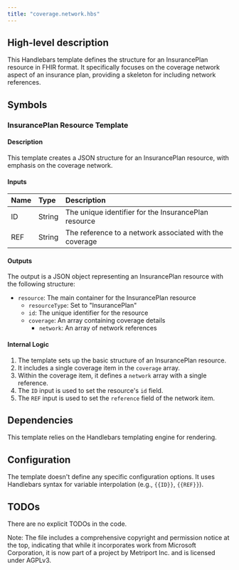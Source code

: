 ```yaml
---
title: "coverage.network.hbs"
---
```


## High-level description
This Handlebars template defines the structure for an InsurancePlan resource in FHIR format. It specifically focuses on the coverage network aspect of an insurance plan, providing a skeleton for including network references.

## Symbols

### InsurancePlan Resource Template
#### Description
This template creates a JSON structure for an InsurancePlan resource, with emphasis on the coverage network.

#### Inputs
| Name | Type | Description |
|:-----|:-----|:------------|
| ID | String | The unique identifier for the InsurancePlan resource |
| REF | String | The reference to a network associated with the coverage |

#### Outputs
The output is a JSON object representing an InsurancePlan resource with the following structure:
- `resource`: The main container for the InsurancePlan resource
  - `resourceType`: Set to "InsurancePlan"
  - `id`: The unique identifier for the resource
  - `coverage`: An array containing coverage details
    - `network`: An array of network references

#### Internal Logic
1. The template sets up the basic structure of an InsurancePlan resource.
2. It includes a single coverage item in the `coverage` array.
3. Within the coverage item, it defines a `network` array with a single reference.
4. The `ID` input is used to set the resource's `id` field.
5. The `REF` input is used to set the `reference` field of the network item.

## Dependencies
This template relies on the Handlebars templating engine for rendering.

## Configuration
The template doesn't define any specific configuration options. It uses Handlebars syntax for variable interpolation (e.g., `{{ID}}`, `{{REF}}`).

## TODOs
There are no explicit TODOs in the code.

Note: The file includes a comprehensive copyright and permission notice at the top, indicating that while it incorporates work from Microsoft Corporation, it is now part of a project by Metriport Inc. and is licensed under AGPLv3.